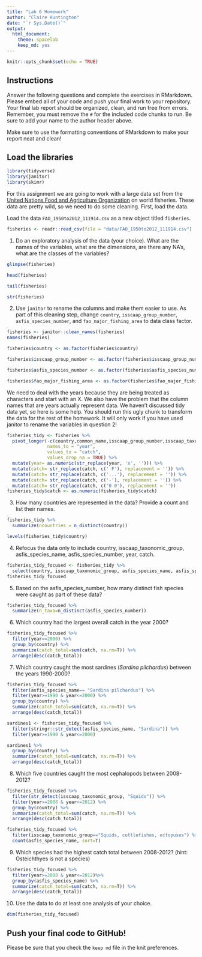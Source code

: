 ```yaml
---
title: "Lab 6 Homework"
author: "Claire Huntington"
date: "`r Sys.Date()`"
output:
  html_document: 
    theme: spacelab
    keep_md: yes
---
```


```r
knitr::opts_chunk$set(echo = TRUE)
```

## Instructions
Answer the following questions and complete the exercises in RMarkdown. Please embed all of your code and push your final work to your repository. Your final lab report should be organized, clean, and run free from errors. Remember, you must remove the `#` for the included code chunks to run. Be sure to add your name to the author header above.  

Make sure to use the formatting conventions of RMarkdown to make your report neat and clean!  

## Load the libraries

```r
library(tidyverse)
library(janitor)
library(skimr)
```

For this assignment we are going to work with a large data set from the [United Nations Food and Agriculture Organization](http://www.fao.org/about/en/) on world fisheries. These data are pretty wild, so we need to do some cleaning. First, load the data.  

Load the data `FAO_1950to2012_111914.csv` as a new object titled `fisheries`.
```r
fisheries <- readr::read_csv(file = "data/FAO_1950to2012_111914.csv")
```

1. Do an exploratory analysis of the data (your choice). What are the names of the variables, what are the dimensions, are there any NA's, what are the classes of the variables?  
```r
glimpse(fisheries)
```
```r
head(fisheries)
```

```r
tail(fisheries)
```

```r
str(fisheries)
```

2. Use `janitor` to rename the columns and make them easier to use. As part of this cleaning step, change `country`, `isscaap_group_number`, `asfis_species_number`, and `fao_major_fishing_area` to data class factor. 
```r
fisheries <- janitor::clean_names(fisheries)
names(fisheries)
```

```r
fisheries$country <- as.factor(fisheries$country)

fisheries$isscaap_group_number <- as.factor(fisheries$isscaap_group_number)

fisheries$asfis_species_number <- as.factor(fisheries$asfis_species_number)

fisheries$fao_major_fishing_area <- as.factor(fisheries$fao_major_fishing_area)
```

We need to deal with the years because they are being treated as characters and start with an X. We also have the problem that the column names that are years actually represent data. We haven't discussed tidy data yet, so here is some help. You should run this ugly chunk to transform the data for the rest of the homework. It will only work if you have used janitor to rename the variables in question 2!
```r
fisheries_tidy <- fisheries %>% 
  pivot_longer(-c(country,common_name,isscaap_group_number,isscaap_taxonomic_group,asfis_species_number,asfis_species_name,fao_major_fishing_area,measure),
               names_to = "year",
               values_to = "catch",
               values_drop_na = TRUE) %>% 
  mutate(year= as.numeric(str_replace(year, 'x', ''))) %>% 
  mutate(catch= str_replace(catch, c(' F'), replacement = '')) %>% 
  mutate(catch= str_replace(catch, c('...'), replacement = '')) %>% 
  mutate(catch= str_replace(catch, c('-'), replacement = '')) %>% 
  mutate(catch= str_replace(catch, c('0 0'), replacement = ''))
fisheries_tidy$catch <- as.numeric(fisheries_tidy$catch)
```

3. How many countries are represented in the data? Provide a count and list their names.
```r
fisheries_tidy %>% 
  summarize(ncountries = n_distinct(country))
```
```r
levels(fisheries_tidy$country)
```


4. Refocus the data only to include country, isscaap_taxonomic_group, asfis_species_name, asfis_species_number, year, catch.
```r
fisheries_tidy_focused <- fisheries_tidy %>% 
  select(country, isscaap_taxonomic_group, asfis_species_name, asfis_species_number, year, catch)
fisheries_tidy_focused
```

5. Based on the asfis_species_number, how many distinct fish species were caught as part of these data?
```r
fisheries_tidy_focused %>% 
  summarize(n_taxa=n_distinct(asfis_species_number))
```

6. Which country had the largest overall catch in the year 2000?
```r
fisheries_tidy_focused %>% 
  filter(year==2000) %>%
  group_by(country) %>% 
  summarize(catch_total=sum(catch, na.rm=T)) %>% 
  arrange(desc(catch_total))
```

7. Which country caught the most sardines (_Sardina pilchardus_) between the years 1990-2000?
```r
fisheries_tidy_focused %>% 
  filter(asfis_species_name== "Sardina pilchardus") %>% 
  filter(year>=1990 & year<=2000) %>% 
  group_by(country) %>% 
  summarize(catch_total=sum(catch, na.rm=T)) %>% 
  arrange(desc(catch_total))
```
```r
sardines1 <- fisheries_tidy_focused %>% 
  filter(stringr::str_detect(asfis_species_name, "Sardina")) %>% 
  filter(year>=1990 & year<=2000)
```

```r
sardines1 %>% 
  group_by(country) %>% 
  summarize(catch_total=sum(catch, na.rm=T)) %>% 
  arrange(desc(catch_total))
```
8. Which five countries caught the most cephalopods between 2008-2012?
```r
fisheries_tidy_focused %>% 
  filter(str_detect(isscaap_taxonomic_group, "Squids")) %>% 
  filter(year>=2008 & year<=2012) %>% 
  group_by(country) %>% 
  summarize(catch_total=sum(catch, na.rm=T)) %>% 
  arrange(desc(catch_total))
```


```r
fisheries_tidy_focused %>% 
  filter(isscaap_taxonomic_group=="Squids, cuttlefishes, octopuses") %>% 
  count(asfis_species_name, sort=T)
```

9. Which species had the highest catch total between 2008-2012? (hint: Osteichthyes is not a species)
```r
fisheries_tidy_focused %>% 
  filter(year>=2008 & year<=2012)%>% 
  group_by(asfis_species_name) %>% 
  summarize(catch_total=sum(catch, na.rm=T)) %>% 
  arrange(desc(catch_total))
```

10. Use the data to do at least one analysis of your choice.
```r
dim(fisheries_tidy_focused)
```
## Push your final code to GitHub!
Please be sure that you check the `keep md` file in the knit preferences.   